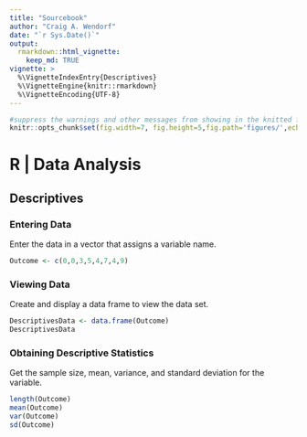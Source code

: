 ```yaml
---
title: "Sourcebook"
author: "Craig A. Wendorf"
date: "`r Sys.Date()`"
output: 
  rmarkdown::html_vignette:
    keep_md: TRUE
vignette: >
  %\VignetteIndexEntry{Descriptives}
  %\VignetteEngine{knitr::rmarkdown}
  %\VignetteEncoding{UTF-8}
---
```


```r
#suppress the warnings and other messages from showing in the knitted file.
knitr::opts_chunk$set(fig.width=7, fig.height=5,fig.path='figures/',echo=TRUE,warning=FALSE,message=FALSE)
```

# R | Data Analysis

## Descriptives

### Entering Data

Enter the data in a vector that assigns a variable name.

```r
Outcome <- c(0,0,3,5,4,7,4,9)
```

### Viewing Data

Create and display a data frame to view the data set.

```r
DescriptivesData <- data.frame(Outcome)
DescriptivesData
```

### Obtaining Descriptive Statistics

Get the sample size, mean, variance, and standard deviation for the variable.

```r
length(Outcome)
mean(Outcome)
var(Outcome)
sd(Outcome)
```
